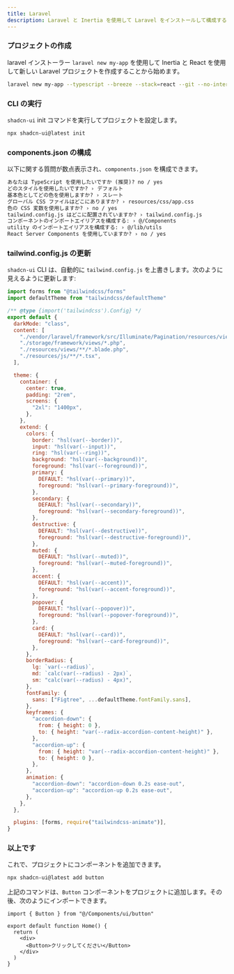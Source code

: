 ```yaml
---
title: Laravel
description: Laravel と Inertia を使用して Laravel をインストールして構成する
---
```


<Steps>

### プロジェクトの作成

laravel インストーラー `laravel new my-app` を使用して Inertia と React を使用して新しい Laravel プロジェクトを作成することから始めます。

```bash
laravel new my-app --typescript --breeze --stack=react --git --no-interaction
```

### CLI の実行

`shadcn-ui` init コマンドを実行してプロジェクトを設定します。

```bash
npx shadcn-ui@latest init
```

### components.json の構成

以下に関する質問が数点表示され、`components.json` を構成できます。

```txt showLineNumbers
あなたは TypeScript を使用したいですか (推奨)? no / yes
どのスタイルを使用したいですか? › デフォルト
基本色としてどの色を使用しますか? › スレート
グローバル CSS ファイルはどこにありますか? › resources/css/app.css
色の CSS 変数を使用しますか? › no / yes
tailwind.config.js はどこに配置されていますか? › tailwind.config.js
コンポーネントのインポートエイリアスを構成する: › @/Components
utility のインポートエイリアスを構成する: › @/lib/utils
React Server Components を使用していますか? › no / yes
```

### tailwind.config.js の更新

`shadcn-ui` CLI は、自動的に `tailwind.config.js` を上書きします。次のように見えるように更新します:

```js
import forms from "@tailwindcss/forms"
import defaultTheme from "tailwindcss/defaultTheme"

/** @type {import('tailwindcss').Config} */
export default {
  darkMode: "class",
  content: [
    "./vendor/laravel/framework/src/Illuminate/Pagination/resources/views/*.blade.php",
    "./storage/framework/views/*.php",
    "./resources/views/**/*.blade.php",
    "./resources/js/**/*.tsx",
  ],

  theme: {
    container: {
      center: true,
      padding: "2rem",
      screens: {
        "2xl": "1400px",
      },
    },
    extend: {
      colors: {
        border: "hsl(var(--border))",
        input: "hsl(var(--input))",
        ring: "hsl(var(--ring))",
        background: "hsl(var(--background))",
        foreground: "hsl(var(--foreground))",
        primary: {
          DEFAULT: "hsl(var(--primary))",
          foreground: "hsl(var(--primary-foreground))",
        },
        secondary: {
          DEFAULT: "hsl(var(--secondary))",
          foreground: "hsl(var(--secondary-foreground))",
        },
        destructive: {
          DEFAULT: "hsl(var(--destructive))",
          foreground: "hsl(var(--destructive-foreground))",
        },
        muted: {
          DEFAULT: "hsl(var(--muted))",
          foreground: "hsl(var(--muted-foreground))",
        },
        accent: {
          DEFAULT: "hsl(var(--accent))",
          foreground: "hsl(var(--accent-foreground))",
        },
        popover: {
          DEFAULT: "hsl(var(--popover))",
          foreground: "hsl(var(--popover-foreground))",
        },
        card: {
          DEFAULT: "hsl(var(--card))",
          foreground: "hsl(var(--card-foreground))",
        },
      },
      borderRadius: {
        lg: `var(--radius)`,
        md: `calc(var(--radius) - 2px)`,
        sm: "calc(var(--radius) - 4px)",
      },
      fontFamily: {
        sans: ["Figtree", ...defaultTheme.fontFamily.sans],
      },
      keyframes: {
        "accordion-down": {
          from: { height: 0 },
          to: { height: "var(--radix-accordion-content-height)" },
        },
        "accordion-up": {
          from: { height: "var(--radix-accordion-content-height)" },
          to: { height: 0 },
        },
      },
      animation: {
        "accordion-down": "accordion-down 0.2s ease-out",
        "accordion-up": "accordion-up 0.2s ease-out",
      },
    },
  },

  plugins: [forms, require("tailwindcss-animate")],
}
```

### 以上です

これで、プロジェクトにコンポーネントを追加できます。

```bash
npx shadcn-ui@latest add button
```

上記のコマンドは、`Button` コンポーネントをプロジェクトに追加します。その後、次のようにインポートできます。

```tsx {1,6} showLineNumbers
import { Button } from "@/Components/ui/button"

export default function Home() {
  return (
    <div>
      <Button>クリックしてください</Button>
    </div>
  )
}
```

</Steps>